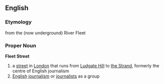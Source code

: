 ==English==
===Etymology===
from the (now underground) River Fleet
===Proper Noun===
{{wikipedia}}
'''Fleet Street'''
# a [[street]] in [[London]] that runs from [[Ludgate Hill]] to [[the Strand]], formerly the centre of English journalism
# [[English]] [[journalism]] or [[journalist]]s as a group